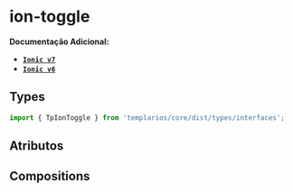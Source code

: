
<Meta of={toggleStories} />

# ion-toggle

**Documentação Adicional:**

- **[`Ionic v7`](https://ionicframework.com/docs/api/toggle)**
- **[`Ionic v6`](https://ionicframework.com/docs/v6/api/toggle)**

## Types

```ts
import { TpIonToggle } from 'templarios/core/dist/types/interfaces';
```

## Atributos

<Canvas of={toggleStories.Default} />
<Controls of={toggleStories.Default} />

## Compositions

<Canvas of={toggleTextStories.Text} />
<Controls of={toggleTextStories.Text} />
